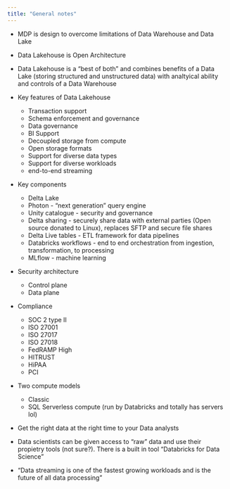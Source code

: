 ```yaml
---
title: "General notes"
---
```


* MDP is design to overcome limitations of Data Warehouse and Data Lake
* Data Lakehouse is Open Architecture
* Data Lakehouse is a "best of both" and combines benefits of a Data Lake (storing structured and unstructured data) with analtyical ability and controls of a Data Warehouse

* Key features of Data Lakehouse
    + Transaction support
    + Schema enforcement and governance
    + Data governance
    + BI Support
    + Decoupled storage from compute
    + Open storage formats
    + Support for diverse data types
    + Support for diverse workloads
    + end-to-end streaming

* Key components
    + Delta Lake
    + Photon - "next generation" query engine
    + Unity catalogue - security and governance
    + Delta sharing - securely share data with external parties (Open source donated to Linux), replaces SFTP and secure file shares
    + Delta Live tables - ETL framework for data pipelines
    + Databricks workflows - end to end orchestration from ingestion, transformation, to processing
    + MLflow - machine learning

* Security architecture
    + Control plane
    + Data plane

* Compliance
    + SOC 2 type II
    + ISO 27001
    + ISO 27017
    + ISO 27018
    + FedRAMP High
    + HITRUST
    + HiPAA
    + PCI

* Two compute models
    + Classic
    + SQL Serverless compute (run by Databricks and totally has servers lol)

* Get the right data at the right time to your Data analysts
* Data scientists can be given access to "raw" data and use their propietry tools (not sure?).  There is a built in tool "Databricks for Data Science"
* "Data streaming is one of the fastest growing workloads and is the future of all data processing"